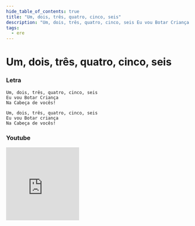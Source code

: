 ```yaml
---
hide_table_of_contents: true
title: "Um, dois, três, quatro, cinco, seis"
description: "Um, dois, três, quatro, cinco, seis Eu vou Botar Criança Na Cabeça de vocês! Um, dois, três, quatro, cinco, seis Eu vou Botar criança Na Cabeça de vocês!"
tags:
  - ere
---
```


# Um, dois, três, quatro, cinco, seis

### Letra

```text
Um, dois, três, quatro, cinco, seis
Eu vou Botar Criança
Na Cabeça de vocês!

Um, dois, três, quatro, cinco, seis
Eu vou Botar criança
Na Cabeça de vocês!
```

### Youtube

<iframe
  width="200"
  height="200"
  src="https://www.youtube.com/embed/EOI3S3cllVI"
  title="YouTube video player"
  frameborder="0"
  allow="accelerometer; autoplay; clipboard-write; encrypted-media; gyroscope; picture-in-picture; web-share"
  referrerpolicy="strict-origin-when-cross-origin"
  allowfullscreen
></iframe>